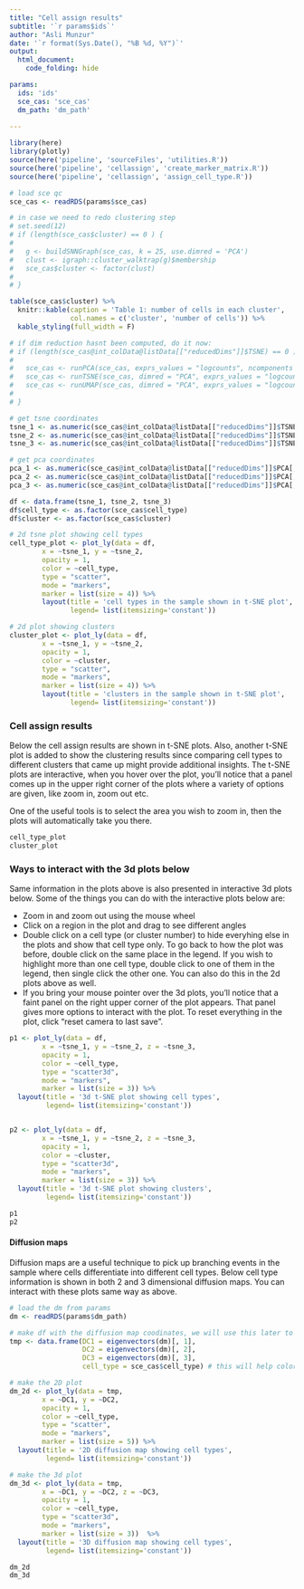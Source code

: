 ```yaml
---
title: "Cell assign results"
subtitle: '`r params$ids`'
author: "Asli Munzur"
date: '`r format(Sys.Date(), "%B %d, %Y")`'
output: 
  html_document:
    code_folding: hide

params:
  ids: 'ids'
  sce_cas: 'sce_cas'
  dm_path: 'dm_path'
  
---
```


```r

library(here)
library(plotly)
source(here('pipeline', 'sourceFiles', 'utilities.R'))
source(here('pipeline', 'cellassign', 'create_marker_matrix.R'))
source(here('pipeline', 'cellassign', 'assign_cell_type.R'))


```

```r

# load sce qc
sce_cas <- readRDS(params$sce_cas)

# in case we need to redo clustering step 
# set.seed(12)
# if (length(sce_cas$cluster) == 0 ) {
#   
#   g <- buildSNNGraph(sce_cas, k = 25, use.dimred = 'PCA')
#   clust <- igraph::cluster_walktrap(g)$membership
#   sce_cas$cluster <- factor(clust)
#   
# }

table(sce_cas$cluster) %>% 
  knitr::kable(caption = 'Table 1: number of cells in each cluster', 
               col.names = c('cluster', 'number of cells')) %>% 
  kable_styling(full_width = F)


```

```r

# if dim reduction hasnt been computed, do it now: 
# if (length(sce_cas@int_colData@listData[["reducedDims"]]$TSNE) == 0 ) {
#   
#   sce_cas <- runPCA(sce_cas, exprs_values = "logcounts", ncomponents = 50)
#   sce_cas <- runTSNE(sce_cas, dimred = "PCA", exprs_values = "logcounts", ncomponents = 3, perplexity = 20)
#   sce_cas <- runUMAP(sce_cas, dimred = "PCA", exprs_values = "logcounts", ncomponents = 3, min_dist = 0.5, n_neighbors = 15, metric = "euclidean") 
#   
# } 

# get tsne coordinates 
tsne_1 <- as.numeric(sce_cas@int_colData@listData[["reducedDims"]]$TSNE[, 1])
tsne_2 <- as.numeric(sce_cas@int_colData@listData[["reducedDims"]]$TSNE[, 2])
tsne_3 <- as.numeric(sce_cas@int_colData@listData[["reducedDims"]]$TSNE[, 3])

# get pca coordinates 
pca_1 <- as.numeric(sce_cas@int_colData@listData[["reducedDims"]]$PCA[, 1])
pca_2 <- as.numeric(sce_cas@int_colData@listData[["reducedDims"]]$PCA[, 2])
pca_3 <- as.numeric(sce_cas@int_colData@listData[["reducedDims"]]$PCA[, 3])

df <- data.frame(tsne_1, tsne_2, tsne_3)
df$cell_type <- as.factor(sce_cas$cell_type)
df$cluster <- as.factor(sce_cas$cluster)

# 2d tsne plot showing cell types 
cell_type_plot <- plot_ly(data = df,
        x = ~tsne_1, y = ~tsne_2,
        opacity = 1,
        color = ~cell_type,
        type = "scatter",
        mode = "markers",
        marker = list(size = 4)) %>%  
        layout(title = 'cell types in the sample shown in t-SNE plot', 
               legend= list(itemsizing='constant'))

# 2d plot showing clusters
cluster_plot <- plot_ly(data = df,
        x = ~tsne_1, y = ~tsne_2,
        opacity = 1,
        color = ~cluster,
        type = "scatter",
        mode = "markers",
        marker = list(size = 4)) %>%  
        layout(title = 'clusters in the sample shown in t-SNE plot', 
               legend= list(itemsizing='constant'))

```

### Cell assign results  
Below the cell assign results are shown in t-SNE plots. Also, another t-SNE plot is added to show the clustering results since comparing cell types to different clusters that came up might provide additional insights. The t-SNE plots are interactive, when you hover over the plot, you'll notice that a panel comes up in the upper right corner of the plots where a variety of options are given, like zoom in, zoom out etc.  

One of the useful tools is to select the area you wish to zoom in, then the plots will automatically take you there.  

```r

cell_type_plot
cluster_plot

```

### Ways to interact with the 3d plots below  
Same information in the plots above is also presented in interactive 3d plots below. Some of the things you can do with the interactive plots below are:  

 - Zoom in and zoom out using the mouse wheel  
 - Click on a region in the plot and drag to see different angles  
 - Double click on a cell type (or cluster number) to hide everyhing else in the plots and show that cell type only. To go back to how the plot was before, double click on the same place in the legend. If you wish to highlight more than one cell type, double click to one of them in the legend, then single click the other one. You can also do this in the 2d plots above as well. 
 - If you bring your mouse pointer over the 3d plots, you'll notice that a faint panel on the right upper corner of the plot appears. That panel gives more options to interact with the plot. To reset everything in the plot, click "reset camera to last save".  


```r

p1 <- plot_ly(data = df,
        x = ~tsne_1, y = ~tsne_2, z = ~tsne_3,
        opacity = 1,
        color = ~cell_type,
        type = "scatter3d",
        mode = "markers",
        marker = list(size = 3)) %>% 
  layout(title = '3d t-SNE plot showing cell types', 
         legend= list(itemsizing='constant'))


p2 <- plot_ly(data = df,
        x = ~tsne_1, y = ~tsne_2, z = ~tsne_3,
        opacity = 1,
        color = ~cluster,
        type = "scatter3d",
        mode = "markers",
        marker = list(size = 3)) %>% 
  layout(title = '3d t-SNE plot showing clusters', 
         legend= list(itemsizing='constant'))


```

```r

p1
p2

```

#### Diffusion maps  
Diffusion maps are a useful technique to pick up branching events in the sample where cells differentiate into different cell types. Below cell type information is shown in both 2 and 3 dimensional diffusion maps. You can interact with these plots same way as above. 

```r

# load the dm from params 
dm <- readRDS(params$dm_path)

# make df with the diffusion map coodinates, we will use this later to make the dm plot 
tmp <- data.frame(DC1 = eigenvectors(dm)[, 1],
                  DC2 = eigenvectors(dm)[, 2],
                  DC3 = eigenvectors(dm)[, 3],
                  cell_type = sce_cas$cell_type) # this will help color based on cluster 

# make the 2D plot 
dm_2d <- plot_ly(data = tmp,
        x = ~DC1, y = ~DC2,
        opacity = 1,
        color = ~cell_type,
        type = "scatter",
        mode = "markers",
        marker = list(size = 5)) %>% 
  layout(title = '2D diffusion map showing cell types', 
         legend= list(itemsizing='constant'))

# make the 3d plot 
dm_3d <- plot_ly(data = tmp,
        x = ~DC1, y = ~DC2, z = ~DC3,
        opacity = 1,
        color = ~cell_type,
        type = "scatter3d",
        mode = "markers",
        marker = list(size = 3))  %>% 
  layout(title = '3D diffusion map showing cell types', 
         legend= list(itemsizing='constant'))

```

```r

dm_2d
dm_3d

```







